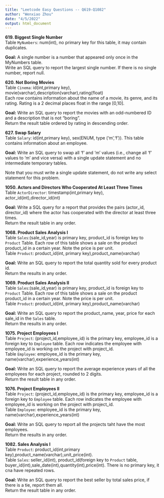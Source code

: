 ```yaml
---
title: "Leetcode Easy Questions -- Q619-Q1082"
author: "Wenxiao Zhou"
date: "4/5/2022"
output: html_document
---
```



**619. Biggest Single Number**\
Table `MyNumbers`: num(int), no primary key for this table, it may contain duplicates.

&NewLine; 
**Goal:** A single number is a number that appeared only once in the MyNumbers table.\
Write an SQL query to report the largest single number. If there is no single number, report null.


&NewLine;
&NewLine;



**620. Not Boring Movies**\
Table `Cinema`: id(int,primary key), movie(varchar),description(varchar),rating(float)\
Each row contains information about the name of a movie, its genre, and its rating. Rating is a 2 decimal places float in the range [0,10].


&NewLine; 
**Goal:** Write an SQL query to report the movies with an odd-numbered ID and a description that is not "boring".\
Return the result table ordered by rating in descending order.

&NewLine;
&NewLine;



**627. Swap Salary**\
Table `Salary`: id(int,primary key), sex(ENUM, type ('m','f')). This table contains information about an employee.\

&NewLine; 
**Goal:** Write an SQL query to swap all 'f' and 'm' values (i.e., change all 'f' values to 'm' and vice versa) with a single update statement and no intermediate temporary tables.

Note that you must write a single update statement, do not write any select statement for this problem.


&NewLine;
&NewLine;



**1050. Actors and Directors Who Cooperated At Least Three Times**\
Table `ActorDirector`: timestamp(int,primary key), actor_id(int),director_id(int)\

&NewLine; 
**Goal:** Write a SQL query for a report that provides the pairs (actor_id, director_id) where the actor has cooperated with the director at least three times.\
Return the result table in any order.

&NewLine;
&NewLine;


**1068. Product Sales Analysis I**\
Table `Sales`:(sale_id,year) is primary key, product_id is foreign key to `Product` Table. Each row of this table shows a sale on the product product_id in a certain year. Note the price is per unit.\
Table `Product`: product_id(int, primary key),product_name(varchar)\

&NewLine;
**Goal:** Write an SQL query to report the total quantity sold for every product id.\
Return the results in any order.\

&NewLine;
&NewLine;


**1069. Product Sales Analysis II**\
Table `Sales`:(sale_id,year) is primary key, product_id is foreign key to `Product` Table. Each row of this table shows a sale on the product product_id in a certain year. Note the price is per unit.\
Table `Product`: product_id(int, primary key),product_name(varchar)\

&NewLine;
**Goal:** Write an SQL query to report the product_name, year, price for each sale_id in the `Sales` table.\
Return the results in any order.\

&NewLine;
&NewLine;



**1075. Project Employees I**\
Table `Project`: (project_id,employee_id) is the primary key, employee_id is a foreign key to `Employee` table. Each row indicates the employee with employee_id is working on the project with project_id.\
Table `Employee`: employee_id is the primary key, name(varchar),experience_years(int)\

&NewLine;
**Goal:** Write an SQL query to report the average experience years of all the employees for each project, rounded to 2 digits.\
Return the result table in any order.\

&NewLine;
&NewLine;


**1076. Project Employees II**\
Table `Project`: (project_id,employee_id) is the primary key, employee_id is a foreign key to `Employee` table. Each row indicates the employee with employee_id is working on the project with project_id.\
Table `Employee`: employee_id is the primary key, name(varchar),experience_years(int)\

&NewLine;
**Goal:** Write an SQL query to report all the projects taht have the most employees.\
Return the results in any order.\

&NewLine;
&NewLine;


**1082. Sales Analysis I**\
Table `Product`: product_id(int,primary key),product_name(varchar),unit_price(int).\
Table `Sales`: seller_id(int), product_id(foreign key to `Product` table, buyer_id(int),sale_date(int),quantity(int),price(int). There is no primary key, it cna have repeated rows.\

&NewLine;
**Goal:** Write an SQL query to report the best seller by total sales price, if there is a tie, report them all.\
Return the result table in any order.\

&NewLine;
&NewLine;


